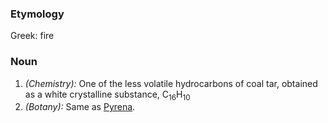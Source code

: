 ===Etymology===
Greek: fire
===Noun===
#''(Chemistry):'' One of the less volatile hydrocarbons of coal tar, obtained as a white crystalline substance, C<sub>16</sub>H<sub>10</sub>
#''(Botany):'' Same as [[Pyrena]].